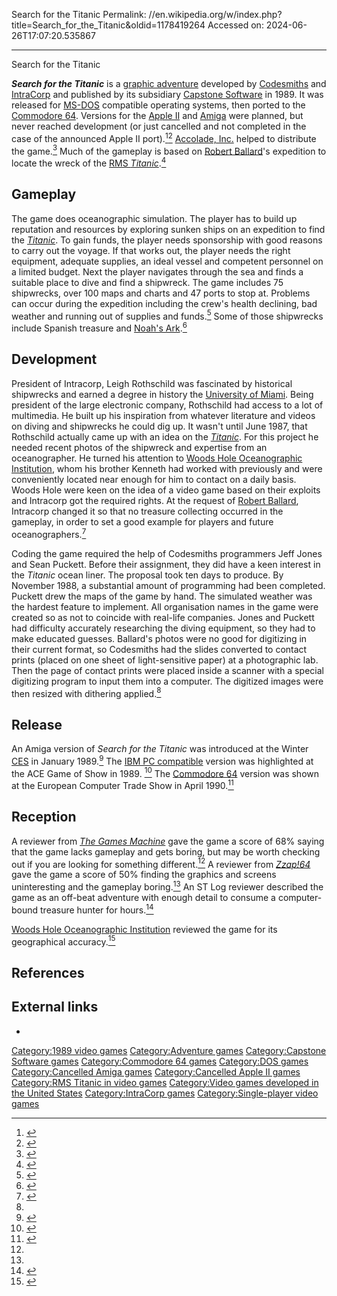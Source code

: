 Search for the Titanic
Permalink: //en.wikipedia.org/w/index.php?title=Search_for_the_Titanic&oldid=1178419264
Accessed on: 2024-06-26T17:07:20.535867



------
Search for the Titanic
{{Short description|1989 video game}}
{{Infobox video game
 |title = Search for the Titanic
 |image = File:Search_for_the_titanic_cover_art.jpg
 |caption =
 |developer = [[Codesmiths]]<br>[[IntraCorp]]
 |publisher = [[Capstone Software]]
 |composer = 
 |programmer = Jeff Jones<br>Sean Puckett<ref>{{cite web|title=Sean M. Puckett Resume |url=http://www.allabout.com/afs/sean/resume-plain.htm |accessdate=January 8, 2020}}</ref>
 |released = '''February 1989:''' MS-DOS<ref>{{cite magazine |title=Special Report |url=http://pdf.textfiles.com/zines/CGW/1989_02_issue56.pdf |magazine=[[Computer Gaming World]] |issue=56 |publisher=Golden Empire Publications |date=February 1989 |page=9}}</ref><br />'''1989:''' C64<ref>{{cite magazine |title=Taking a Peek |url=http://pdf.textfiles.com/zines/CGW/1989_05_issue59.pdf |magazine=[[Computer Gaming World]] |issue=59 |publisher=Golden Empire Publications |date=May 1989 |page=6}}</ref>
 |genre = [[Adventure game|Adventure]]
 |modes = [[Single-player video game|Single-player]]
 |platforms = [[MS-DOS]], [[Commodore 64]]
}}

'''''Search for the Titanic''''' is a [[graphic adventure]] developed by [[Codesmiths]] and [[IntraCorp]] and published by its subsidiary [[Capstone Software]] in 1989. It was released for [[MS-DOS]] compatible operating systems, then ported to the [[Commodore 64]]. Versions for the [[Apple II]] and [[Amiga]] were planned, but never reached development (or just cancelled and not completed in the case of the announced Apple II port).<ref>{{cite magazine |title=News - Intracorp, Inc. |url=https://archive.org/details/28-commodore-magazine/page/n9 |magazine=[[Commodore Magazine]] |issue=28 |publisher=Commodore Magazine Inc. |date=April 1989 |page=8}}</ref><ref>{{cite book |title=Capstone 1993 Product Line |url=http://mocagh.org/miscgame/intracorp-93catalog.pdf |publisher=[[Capstone Software]] |date=1993 |page=7}}</ref> [[Accolade, Inc.]] helped to distribute the game.<ref>{{cite magazine |title=Buyer's Guide |url=https://archive.org/details/PCZone001/page/n117 |magazine=[[PC Zone]] |issue=1 |publisher=[[Future plc]] |date=April 1993 |page=119}}</ref> Much of the gameplay is based on [[Robert Ballard]]'s expedition to locate the wreck of the [[RMS Titanic|RMS ''Titanic'']].<ref>{{cite magazine |last=Randall |first=Neil |title=Search for the Titanic Gameplay |url=https://archive.org/details/1989-12-compute-magazine/page/n111 |magazine=[[Compute!]] |issue=115 |publisher=[[American Broadcasting Company|ABC Publishing]] |date=December 1989 |pages=110, 112}}</ref>

==Gameplay==
The game does oceanographic simulation. The player has to build up reputation and resources by exploring sunken ships on an expedition to find the ''[[Titanic]]''. To gain funds, the player needs sponsorship with good reasons to carry out the voyage. If that works out, the player needs the right equipment, adequate supplies, an ideal vessel and competent personnel on a limited budget. Next the player navigates through the sea and finds a suitable place to dive and find a shipwreck. The game includes 75 shipwrecks, over 100 maps and charts and 47 ports to stop at. Problems can occur during the expedition including the crew's health declining, bad weather and running out of supplies and funds.<ref name="Titanic-ACE31">{{cite magazine |title=Search for the Titanic - Capstone/CRL |url=https://archive.org/details/ACE_Issue_31_1990-04_Future_Publishing_GB/page/n69 |magazine=[[ACE (magazine)|ACE]] |issue=31 |publisher=[[Future plc|Future Publishing]] |date=April 1990 |page=70}}</ref> Some of those shipwrecks include Spanish treasure and [[Noah's Ark]].<ref>{{cite magazine |last=Hedrick |first=Steve |title=Gazette Reviews |url=https://archive.org/details/1990-06-computegazette/page/n63 |magazine=[[Compute!'s Gazette]] |issue=84 |publisher=[[American Broadcasting Company|ABC Publishing]] |date=June 1990 |page=62}}</ref>

==Development==
President of Intracorp, Leigh Rothschild was fascinated by historical shipwrecks and earned a degree in history the [[University of Miami]]. Being president of the large electronic company, Rothschild had access to a lot of multimedia. He built up his inspiration from whatever literature and videos on diving and shipwrecks he could dig up. It wasn't until June 1987, that Rothschild actually came up with an idea on the ''[[Titanic]]''. For this project he needed recent photos of the shipwreck and expertise from an oceanographer. He turned his attention to [[Woods Hole Oceanographic Institution]], whom his brother Kenneth had worked with previously and were conveniently located near enough for him to contact on a daily basis. Woods Hole were keen on the idea of a video game based on their exploits and Intracorp got the required rights. At the request of [[Robert Ballard]], Intracorp changed it so that no treasure collecting occurred in the gameplay, in order to set a good example for players and future oceanographers.<ref name="TitanicDev">{{cite magazine |title=Titanic: The Quest of the Century |url=https://archive.org/details/28-commodore-magazine/page/n55 |magazine=[[Commodore Magazine]] |issue=28 |publisher=Commodore Magazine Inc. |date=April 1989 |pages=54–55, 90–94}}</ref>

Coding the game required the help of Codesmiths programmers Jeff Jones and Sean Puckett. Before their assignment, they did have a keen interest in the ''Titanic'' ocean liner. The proposal took ten days to produce. By November 1988, a substantial amount of programming had been completed. Puckett drew the maps of the game by hand. The simulated weather was the hardest feature to implement. All organisation names in the game were created so as not to coincide with real-life companies. Jones and Puckett had difficulty accurately researching the diving equipment, so they had to make educated guesses. Ballard's photos were no good for digitizing in their current format, so Codesmiths had the slides converted to contact prints (placed on one sheet of light-sensitive paper) at a photographic lab. Then the page of contact prints were placed inside a scanner with a special digitizing program to input them into a computer. The digitized images were then resized with dithering applied.<ref name="TitanicDev"/>

==Release==
An Amiga version of ''Search for the Titanic'' was introduced at the Winter [[Consumer Electronics Show|CES]] in January 1989.<ref>{{cite web|last=Polsson |first=Ken |title=Chronology of Amiga |url=http://pctimeline.info/amiga/amig1989.htm |archive-url=https://web.archive.org/web/20190514114430/http://pctimeline.info/amiga/amig1989.htm |archive-date=May 14, 2019}}</ref> The [[IBM PC compatible]] version was highlighted at the ACE Game of Show in 1989. 
<ref>{{cite magazine |title=Game of the Show |url=https://archive.org/details/1990-06-computegazette/page/n63 |magazine=[[Compute!'s Gazette]] |issue=84 |publisher=[[American Broadcasting Company|ABC Publishing]] |date=July 1990 |page=62}}</ref> The [[Commodore 64]] version was shown at the European Computer Trade Show in April 1990.<ref>{{cite magazine|last=Canavese |first=Filippo |title=European Computer Trade Show '90 |url=https://archive.org/details/Guida-Videogiochi-13/page/n59 |magazine=Guida Videogiochi |issue=13 |publisher=Gruppo Editoriale Jackson |date=July 1990 |page=31}}</ref>

==Reception==
{{Video game reviews
<!-- Reviewers -->
 | rev1 = ''[[The Games Machine]]''
 | rev1Score = 68% <small>(DOS)</small><ref name="FlyingHigh">{{cite magazine|last=Rigby |first=Paul |title=Still Flying High |url=https://archive.org/details/the-games-machine-29/page/n85 |magazine=[[The Games Machine]] |issue=29 |publisher=[[Newsfield Publications]] |date=April 1990 |page=86}}</ref>
 | rev2 = ''[[ACE (magazine)|ACE]]''
 | rev2Score = 647 <small>(C64)</small><ref name="Titanic-ACE31"/>
 | rev3 = ''[[Zzap!64]]''
 | rev3Score = 50% <small>(C64)</small><ref name="Titanic-Zzap64">{{cite magazine|title=Search for the Titanic - Zzap!64 |url=https://archive.org/details/zzap64-magazine-059/page/n23 |magazine=[[Zzap!64]] |issue=59 |publisher=[[Newsfield Publications]] |date=March 1990 |page=25}}</ref>
 | rev4 = ''[[Run (magazine)|Run]]''
 | rev4Score = B <small>(DOS)</small><ref>{{cite magazine|last=Ryan |first=John |title=Stay Dray While Exploring the Deep Seas |url=https://archive.org/details/run-magazine-74/page/n21 |magazine=[[Run (magazine)|Run]] |issue=74 |publisher=[[International Data Group|IDG Communications]] |date=February 1990 |page=20}}</ref>
<!-- Awards -->
 | award1Pub = ''[[Game Players]]''
 | award1 = PC Excellence Award<ref>{{cite magazine|last=Rigby |first=Paul |title=Game Player's First Annual |url=https://archive.org/details/GPPCSGVol3No2/page/n13 |magazine=[[Game Players|Game Players PC Strategy Guide]] |volume=3 |issue=2 |publisher=[[Imagine Publishing]] |date=March 1990 |page=13}}</ref>
}}
A reviewer from ''[[The Games Machine]]'' gave the game a score of 68% saying that the game lacks gameplay  and gets boring, but may be worth checking out if you are looking for something different.<ref name="FlyingHigh"/> A reviewer from ''[[Zzap!64]]'' gave the game a score of 50% finding the graphics and screens uninteresting and the gameplay boring.<ref name="Titanic-Zzap64"/> An ST Log reviewer described the game as an off-beat adventure with enough detail to consume a computer-bound treasure hunter
for hours.<ref>{{cite magazine|title=The World of Adventure |url=http://www.atarimania.com/mags/pdf/st-log-magazine-issue-31.pdf |magazine=ST Log |issue=31 |date=May 1989 |page=53}}</ref>

[[Woods Hole Oceanographic Institution]] reviewed the game for its geographical accuracy.<ref>{{cite magazine|title=Commodore Clips |url=https://archive.org/details/1989-04-computegazette/page/n11 |magazine=[[Compute!'s Gazette]] |issue=70 |publisher=[[American Broadcasting Company|ABC Publishing]] |date=April 1989 |page=10}}</ref> 

==References==
{{reflist}}

==External links==
*{{moby game|id=/search-for-the-titanic}}

{{Titanic}}

[[Category:1989 video games]]
[[Category:Adventure games]]
[[Category:Capstone Software games]]
[[Category:Commodore 64 games]]
[[Category:DOS games]]
[[Category:Cancelled Amiga games]]
[[Category:Cancelled Apple II games]]
[[Category:RMS Titanic in video games]]
[[Category:Video games developed in the United States]]
[[Category:IntraCorp games]]
[[Category:Single-player video games]]